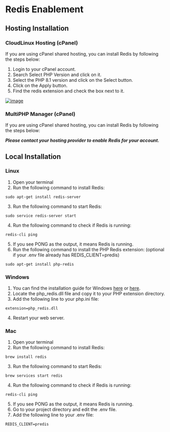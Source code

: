 # Redis Enablement

## Hosting Installation

### CloudLinux Hosting (cPanel)

If you are using cPanel shared hosting, you can install Redis by following the steps below:

1. Login to your cPanel account.
2. Search Select PHP Version and click on it.
3. Select the PHP 8.1 version and click on the Select button.
4. Click on the Apply button.
5. Find the redis extension and check the box next to it.

[![image](https://www.linkpicture.com/q/2023-04-02_17-10.png)](https://www.linkpicture.com/view.php?img=LPic64296297c89f81963741494)


### MultiPHP Manager (cPanel)

If you are using cPanel shared hosting, you can install Redis by following the steps below:

***Please contact your hosting provider to enable Redis for your account.***


## Local Installation

### Linux

1. Open your terminal
2. Run the following command to install Redis:
```
sudo apt-get install redis-server
```
3. Run the following command to start Redis:
```
sudo service redis-server start
```
4. Run the following command to check if Redis is running:
```
redis-cli ping
```
5. If you see PONG as the output, it means Redis is running.
6. Run the following command to install the PHP Redis extension: (optional if your .env file already has REDIS_CLIENT=predis)
```
sudo apt-get install php-redis
```

### Windows

1. You can find the installation guide for Windows [here](https://redis.io/docs/getting-started/installation/install-redis-on-windows/) or [here](https://www.geeksforgeeks.org/how-to-install-redis-for-php-in-windows/).
2. Locate the php_redis.dll file and copy it to your PHP extension directory.
3. Add the following line to your php.ini file:
```
extension=php_redis.dll
```
4. Restart your web server.

### Mac

1. Open your terminal
2. Run the following command to install Redis:
```
brew install redis
```
3. Run the following command to start Redis:
```
brew services start redis
```
4. Run the following command to check if Redis is running:
```
redis-cli ping
```
5. If you see PONG as the output, it means Redis is running.
6. Go to your project directory and edit the .env file.
7. Add the following line to your .env file:
```
REDIS_CLIENT=predis
```